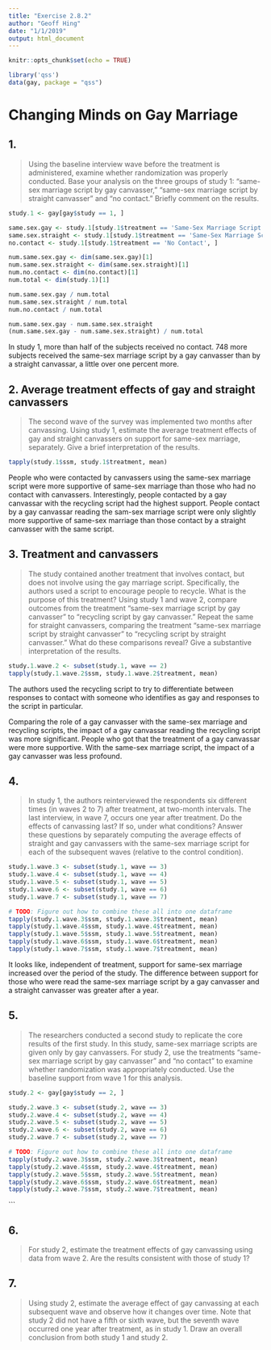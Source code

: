 ```yaml
---
title: "Exercise 2.8.2"
author: "Geoff Hing"
date: "1/1/2019"
output: html_document
---
```


```r
knitr::opts_chunk$set(echo = TRUE)

library('qss')
data(gay, package = "qss")
```

# Changing Minds on Gay Marriage

## 1.

> Using the baseline interview wave before the treatment is administered, examine
whether randomization was properly conducted. Base your analysis on the
three groups of study 1: “same-sex marriage script by gay canvasser,” “same-sex
marriage script by straight canvasser” and “no contact.” Briefly comment on the
results.

```r
study.1 <- gay[gay$study == 1, ]

same.sex.gay <- study.1[study.1$treatment == 'Same-Sex Marriage Script by Gay Canvasser', ]
same.sex.straight <- study.1[study.1$treatment == 'Same-Sex Marriage Script by Straight Canvasser', ]
no.contact <- study.1[study.1$treatment == 'No Contact', ]

num.same.sex.gay <- dim(same.sex.gay)[1]
num.same.sex.straight <- dim(same.sex.straight)[1]
num.no.contact <- dim(no.contact)[1]
num.total <- dim(study.1)[1]

num.same.sex.gay / num.total
num.same.sex.straight / num.total
num.no.contact / num.total

num.same.sex.gay - num.same.sex.straight
(num.same.sex.gay - num.same.sex.straight) / num.total

```

In study 1, more than half of the subjects received no contact. 748 more subjects received the same-sex marriage script by a gay canvasser than by a straight canvassar, a little over one percent more.


## 2. Average treatment effects of gay and straight canvassers

> The second wave of the survey was implemented two months after canvassing.
Using study 1, estimate the average treatment effects of gay and straight canvassers
on support for same-sex marriage, separately. Give a brief interpretation
of the results.

```r
tapply(study.1$ssm, study.1$treatment, mean)
```

People who were contacted by canvassers using the same-sex marriage script were more supportive of same-sex marriage than those who had no contact with canvassers. Interestingly, people contacted by a gay canvassar with the recycling script had the highest support. People contact by a gay canvassar reading the sam-sex marriage script were only slightly more supportive of same-sex marriage than those contact by a straight canvasser with the same script.

## 3. Treatment and canvassers

> The study contained another treatment that involves contact, but does not
involve using the gay marriage script. Specifically, the authors used a script
to encourage people to recycle. What is the purpose of this treatment? Using
study 1 and wave 2, compare outcomes from the treatment “same-sex marriage
script by gay canvasser” to “recycling script by gay canvasser.” Repeat the same
for straight canvassers, comparing the treatment “same-sex marriage script by
straight canvasser” to “recycling script by straight canvasser.” What do these
comparisons reveal? Give a substantive interpretation of the results.

```r
study.1.wave.2 <- subset(study.1, wave == 2)
tapply(study.1.wave.2$ssm, study.1.wave.2$treatment, mean)
```

The authors used the recycling script to try to differentiate between responses to contact with someone who identifies as gay and responses to the script in particular.

Comparing the role of a gay canvasser with the same-sex marriage and recycling scripts, the impact of a gay canvassar reading the recycling script was more significant. People who got that the treatment of a gay canvassar were more supportive. With the same-sex marriage script, the impact of a gay canvasser was less profound. 

## 4.

> In study 1, the authors reinterviewed the respondents six different times (in
waves 2 to 7) after treatment, at two-month intervals. The last interview, in
wave 7, occurs one year after treatment. Do the effects of canvassing last? If
so, under what conditions? Answer these questions by separately computing the
average effects of straight and gay canvassers with the same-sex marriage script
for each of the subsequent waves (relative to the control condition).

```r
study.1.wave.3 <- subset(study.1, wave == 3)
study.1.wave.4 <- subset(study.1, wave == 4)
study.1.wave.5 <- subset(study.1, wave == 5)
study.1.wave.6 <- subset(study.1, wave == 6)
study.1.wave.7 <- subset(study.1, wave == 7)

# TODO: Figure out how to combine these all into one dataframe
tapply(study.1.wave.3$ssm, study.1.wave.3$treatment, mean)
tapply(study.1.wave.4$ssm, study.1.wave.4$treatment, mean)
tapply(study.1.wave.5$ssm, study.1.wave.5$treatment, mean)
tapply(study.1.wave.6$ssm, study.1.wave.6$treatment, mean)
tapply(study.1.wave.7$ssm, study.1.wave.7$treatment, mean)
```

It looks like, independent of treatment, support for same-sex marriage increased over the period of the study. The difference between support for those who were read the same-sex marriage script by a gay canvasser and a straight canvasser was greater after a year.


## 5.

> The researchers conducted a second study to replicate the core results of the first
study. In this study, same-sex marriage scripts are given only by gay canvassers.
For study 2, use the treatments “same-sex marriage script by gay canvasser” and
“no contact” to examine whether randomization was appropriately conducted.
Use the baseline support from wave 1 for this analysis.

```r
study.2 <- gay[gay$study == 2, ]

study.2.wave.3 <- subset(study.2, wave == 3)
study.2.wave.4 <- subset(study.2, wave == 4)
study.2.wave.5 <- subset(study.2, wave == 5)
study.2.wave.6 <- subset(study.2, wave == 6)
study.2.wave.7 <- subset(study.2, wave == 7)

# TODO: Figure out how to combine these all into one dataframe
tapply(study.2.wave.3$ssm, study.2.wave.3$treatment, mean)
tapply(study.2.wave.4$ssm, study.2.wave.4$treatment, mean)
tapply(study.2.wave.5$ssm, study.2.wave.5$treatment, mean)
tapply(study.2.wave.6$ssm, study.2.wave.6$treatment, mean)
tapply(study.2.wave.7$ssm, study.2.wave.7$treatment, mean)
```
```

## 6.

> For study 2, estimate the treatment effects of gay canvassing using data from
wave 2. Are the results consistent with those of study 1?

## 7.

>Using study 2, estimate the average effect of gay canvassing at each subsequent
wave and observe how it changes over time. Note that study 2 did not have a
fifth or sixth wave, but the seventh wave occurred one year after treatment, as in
study 1. Draw an overall conclusion from both study 1 and study 2.